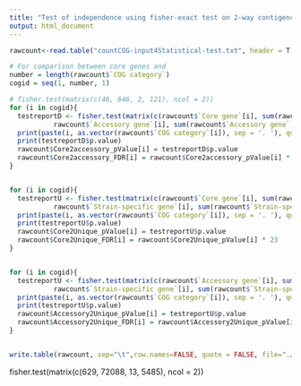 ```yaml
---
title: "Test of independence using fisher-exact test on 2-way contigency table"
output: html_document
---
```


```r
rawcount<-read.table("countCOG-input4Statistical-test.txt", header = T, check.names = F,sep="\t")

# For comparison between core genes and 
number = length(rawcount$`COG category`)
cogid = seq(1, number, 1)

# fisher.test(matrix(c(46, 646, 2, 121), ncol = 2))
for (i in cogid){
  testreportD <- fisher.test(matrix(c(rawcount$`Core gene`[i], sum(rawcount$`Core gene`), 
           rawcount$`Accessory gene`[i], sum(rawcount$`Accessory gene`)), ncol = 2))
  print(paste(i, as.vector(rawcount$`COG category`[i]), sep = '. '), quote = FALSE)
  print(testreportD$p.value)
  rawcount$Core2accessory_pValue[i] = testreportD$p.value
  rawcount$Core2accessory_FDR[i] = rawcount$Core2accessory_pValue[i] * 23
}


for (i in cogid){
  testreportU <- fisher.test(matrix(c(rawcount$`Core gene`[i], sum(rawcount$`Core gene`), 
           rawcount$`Strain-specific gene`[i], sum(rawcount$`Strain-specific gene`)), ncol = 2))
  print(paste(i, as.vector(rawcount$`COG category`[i]), sep = '. '), quote = FALSE)
  print(testreportU$p.value)
  rawcount$Core2Unique_pValue[i] = testreportU$p.value
  rawcount$Core2Unique_FDR[i] = rawcount$Core2Unique_pValue[i] * 23
}


for (i in cogid){
  testreportU <- fisher.test(matrix(c(rawcount$`Accessory gene`[i], sum(rawcount$`Accessory gene`), 
           rawcount$`Strain-specific gene`[i], sum(rawcount$`Strain-specific gene`)), ncol = 2))
  print(paste(i, as.vector(rawcount$`COG category`[i]), sep = '. '), quote = FALSE)
  print(testreportU$p.value)
  rawcount$Accessory2Unique_pValue[i] = testreportU$p.value
  rawcount$Accessory2Unique_FDR[i] = rawcount$Accessory2Unique_pValue[i] * 23
}


write.table(rawcount, sep="\t",row.names=FALSE, quote = FALSE, file="./FisherTest-COG-betweenstats.txt")


```

fisher.test(matrix(c(629, 72088, 13, 5485), ncol = 2))
